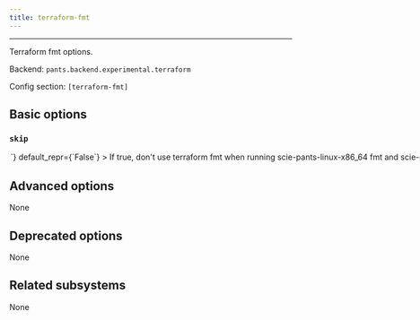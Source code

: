 ```yaml
---
title: terraform-fmt
---
```



---

Terraform fmt options.

Backend: <span className="color--primary">`pants.backend.experimental.terraform`</span>

Config section: <span className="color--primary">`[terraform-fmt]`</span>

<span className={styles.options}>

## Basic options

### `skip`

<Option
  cli_repr={`--[no-]terraform-fmt-skip`}
  env_repr='PANTS_TERRAFORM_FMT_SKIP'
  toml_repr={`[terraform-fmt]
skip = <bool>`}
  default_repr={`False`}
>

If true, don&#x27;t use `terraform fmt` when running `scie-pants-linux-x86_64 fmt` and `scie-pants-linux-x86_64 lint`.

</Option>

## Advanced options

None

## Deprecated options

None

## Related subsystems

None

</span>

